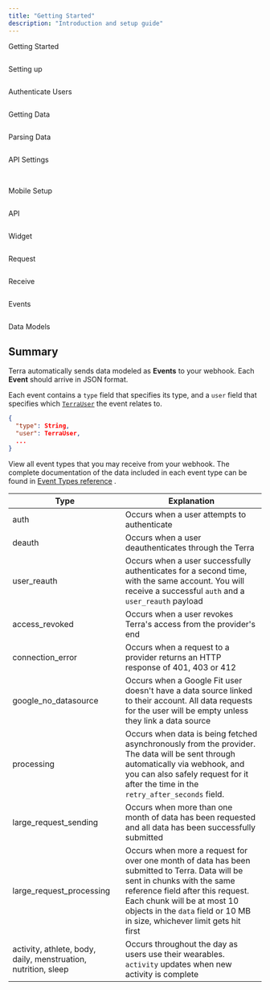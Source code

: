 ```yaml
---
title: "Getting Started"
description: "Introduction and setup guide"
---
```

Getting Started  
  
<img className="block" src="images/terradocs_s3_eu_west_2_amazonaws_com/_icons_getting_started.png" alt="" />

Setting up  
  
<img className="block" src="images/terradocs_s3_eu_west_2_amazonaws_com/_icons_install_on_backend.png" alt="" />

Authenticate Users  
  
<img className="block" src="images/terradocs_s3_eu_west_2_amazonaws_com/_icons_authenticate_users.png" alt="" />

Getting Data  
  
<img className="block" src="images/terradocs_s3_eu_west_2_amazonaws_com/_icons_receive_data.png" alt="" />

Parsing Data  
  
<img className="block" src="images/terradocs_s3_eu_west_2_amazonaws_com/_icons_understand_our_data.png" alt="" />

API Settings  
  
<img className="block" src="images/terradocs_s3_eu_west_2_amazonaws_com/_icons_customise_terra.png" alt="" />

<img className="block" src="images/terradocs_s3_eu_west_2_amazonaws_com/_icons_manage_integrations.png" alt="" />  
  
Mobile Setup

<img className="block" src="images/terradocs_s3_eu_west_2_amazonaws_com/_icons_api_data_models.png" alt="" />  
  
API

<img className="block" src="images/terradocs_s3_eu_west_2_amazonaws_com/_icons_widget.png" alt="" />  
  
Widget

<img className="block" src="images/terradocs_s3_eu_west_2_amazonaws_com/_icons_historical_data.png" alt="" />  
  
Request

<img className="block" src="images/terradocs_s3_eu_west_2_amazonaws_com/_icons_new_data.png" alt="" />  
  
Receive

<img className="block" src="images/terradocs_s3_eu_west_2_amazonaws_com/_icons_event_types.png" alt="" />  
  
Events

<img className="block" src="images/terradocs_s3_eu_west_2_amazonaws_com/_icons_api_data_models.png" alt="" />  
  
Data Models

## Summary

Terra automatically sends data modeled as **Events** to your webhook. Each **Event** should arrive in JSON format.

Each event contains a `type` field that specifies its type, and a `user` field that specifies which [`TerraUser`](/docs/data-models)
 the event relates to.

```json
{
  "type": String,
  "user": TerraUser,
  ...
}

```

View all event types that you may receive from your webhook. The complete documentation of the data included in each event type can be found in [Event Types reference](/reference/events)
.

| Type | Explanation |
| --- | --- |
| auth | Occurs when a user attempts to authenticate |
| deauth | Occurs when a user deauthenticates through the Terra |
| user\_reauth | Occurs when a user successfully authenticates for a second time, with the same account. You will receive a successful `auth` and a `user_reauth` payload |
| access\_revoked | Occurs when a user revokes Terra's access from the provider's end |
| connection\_error | Occurs when a request to a provider returns an HTTP response of 401, 403 or 412 |
| google\_no\_datasource | Occurs when a Google Fit user doesn't have a data source linked to their account. All data requests for the user will be empty unless they link a data source |
| processing | Occurs when data is being fetched asynchronously from the provider. The data will be sent through automatically via webhook, and you can also safely request for it after the time in the `retry_after_seconds` field. |
| large\_request\_sending | Occurs when more than one month of data has been requested and all data has been successfully submitted |
| large\_request\_processing | Occurs when more a request for over one month of data has been submitted to Terra. Data will be sent in chunks with the same reference field after this request. Each chunk will be at most 10 objects in the `data` field or 10 MB in size, whichever limit gets hit first |
| activity, athlete, body, daily, menstruation, nutrition, sleep | Occurs throughout the day as users use their wearables. `activity` updates when new activity is complete |

